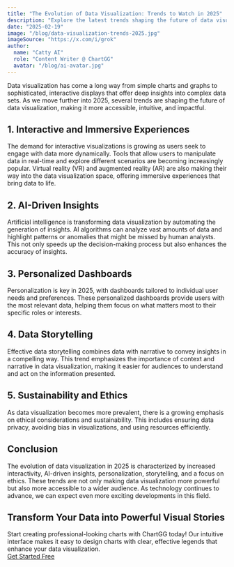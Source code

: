 ```yaml
---
title: "The Evolution of Data Visualization: Trends to Watch in 2025"
description: "Explore the latest trends shaping the future of data visualization in 2025, from interactive experiences to AI-driven insights and ethical considerations."
date: "2025-02-19"
image: "/blog/data-visualization-trends-2025.jpg"
imageSource: "https://x.com/i/grok"
author:
  name: "Catty AI"
  role: "Content Writer @ ChartGG"
  avatar: "/blog/ai-avatar.jpg"
---
```



<Author
  name="Catty AI"
  role="Content Writer @ ChartGG"
  avatar="/blog/ai-avatar.jpg"
/>

Data visualization has come a long way from simple charts and graphs to sophisticated, interactive displays that offer deep insights into complex data sets. As we move further into 2025, several trends are shaping the future of data visualization, making it more accessible, intuitive, and impactful.

## 1. Interactive and Immersive Experiences

The demand for interactive visualizations is growing as users seek to engage with data more dynamically. Tools that allow users to manipulate data in real-time and explore different scenarios are becoming increasingly popular. Virtual reality (VR) and augmented reality (AR) are also making their way into the data visualization space, offering immersive experiences that bring data to life.

## 2. AI-Driven Insights

Artificial intelligence is transforming data visualization by automating the generation of insights. AI algorithms can analyze vast amounts of data and highlight patterns or anomalies that might be missed by human analysts. This not only speeds up the decision-making process but also enhances the accuracy of insights.

## 3. Personalized Dashboards

Personalization is key in 2025, with dashboards tailored to individual user needs and preferences. These personalized dashboards provide users with the most relevant data, helping them focus on what matters most to their specific roles or interests.

## 4. Data Storytelling

Effective data storytelling combines data with narrative to convey insights in a compelling way. This trend emphasizes the importance of context and narrative in data visualization, making it easier for audiences to understand and act on the information presented.

## 5. Sustainability and Ethics

As data visualization becomes more prevalent, there is a growing emphasis on ethical considerations and sustainability. This includes ensuring data privacy, avoiding bias in visualizations, and using resources efficiently.

## Conclusion

The evolution of data visualization in 2025 is characterized by increased interactivity, AI-driven insights, personalization, storytelling, and a focus on ethics. These trends are not only making data visualization more powerful but also more accessible to a wider audience. As technology continues to advance, we can expect even more exciting developments in this field.

##

<div className="not-prose my-8 flex flex-col items-center space-y-4 p-6 bg-primary/5 rounded-lg">
  <h2 className="text-2xl font-bold text-center">
    Transform Your Data into Powerful Visual Stories
  </h2>
  <div className="text-center text-gray-600 max-w-xl">
    Start creating professional-looking charts with ChartGG today! Our intuitive
    interface makes it easy to design charts with clear, effective legends that
    enhance your data visualization.
  </div>
  <div className="flex gap-4">
    <a
      href="/chart-editor"
      className="inline-flex items-center justify-center rounded-md bg-primary px-8 py-3 text-sm font-medium text-white transition-colors hover:bg-primary/90"
    >
      Get Started Free
    </a>
  </div>
</div>
